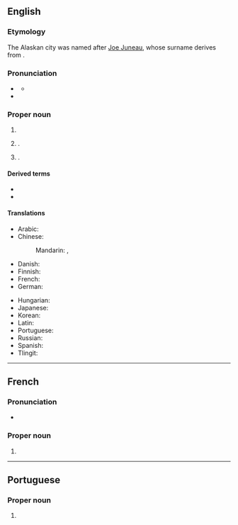 ==English==
{{wikipedia}}

===Etymology===
The Alaskan city was named after [[w:Joe Juneau (prospector)|Joe Juneau]], whose {{der|en|fr|-}} surname derives from {{m|fr|jeune||young}}.

===Pronunciation===
* {{a|GA}} {{IPA|en|/ˈdʒunoʊ/}}
** {{audio|en|LL-Q1860 (eng)-Vealhurl-Juneau.wav|Audio (UK)}}
* {{rhymes|en|unoʊ|s=2}}

===Proper noun===
{{en-proper noun}}

# {{surname|en}}
# {{place|en|capital city|s/Alaska|c/USA}}.
# {{place|en|city/county seat|co/Dodge County|s/Wisconsin|c/USA}}.

====Derived terms====
* {{l|en|Juneau City and Borough}}
* {{l|en|Juneau County}}

====Translations====
{{trans-top|capital of Alaska}}
* Arabic: {{t|ar|جُونُو|m}}
* Chinese:
*: Mandarin: {{t+|cmn|朱諾|sc=Hani}}, {{t+|cmn|朱诺|tr=Zhūnuò|sc=Hani}}
* Danish: {{t|da|Juneau}}
* Finnish: {{t+|fi|Juneau}}
* French: {{t+|fr|Juneau}}
* German: {{t+|de|Juneau}}
{{trans-mid}}
* Hungarian: {{t+|hu|Juneau}}
* Japanese: {{t|ja|ジュノー|tr=Junō|sc=Jpan}}
* Korean: {{t|ko|^주노}}
* Latin: {{t|la|Iunellum}}
* Portuguese: {{t|pt|Juneau|f}}
* Russian: {{t+|ru|Джу́но|m}}
* Spanish: {{t|es|Juneau|m|f}}
* Tlingit: {{t|tli|Dzántikʼi Héeni}}
{{trans-bottom}}

{{cln|en|eponyms}}

----

==French==

===Pronunciation===
* {{fr-IPA}}

===Proper noun===
{{fr-proper noun}}

# {{surname|fr}}

----

==Portuguese==

===Proper noun===
{{pt-proper noun|f}}

# {{place|pt|capital city|s/Alaska|c/United States|t1=Juneau}}